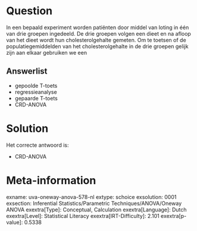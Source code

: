 Question
========

In een bepaald experiment worden patiënten door middel van loting in één
van drie groepen ingedeeld. De drie groepen volgen een dieet en na
afloop van het dieet wordt hun cholesterolgehalte gemeten. Om te toetsen
of de populatiegemiddelden van het cholesterolgehalte in de drie groepen
gelijk zijn aan elkaar gebruiken we een


Answerlist
----------

* gepoolde T-toets
* regressieanalyse
* gepaarde T-toets
* CRD-ANOVA

Solution
========

Het correcte antwoord is: 

* CRD-ANOVA

Meta-information
================
exname: uva-oneway-anova-578-nl
extype: schoice
exsolution: 0001
exsection: Inferential Statistics/Parametric Techniques/ANOVA/Oneway ANOVA
exextra[Type]: Conceptual, Calculation
exextra[Language]: Dutch
exextra[Level]: Statistical Literacy
exextra[IRT-Difficulty]: 2.101
exextra[p-value]: 0.5338
